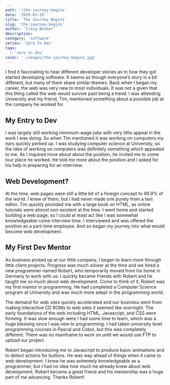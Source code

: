 ```yaml
---
path: '/the-journey-begins'
date: '2020-03-29'
title: 'The Journey Begins'
slug: 'the-journey-begins'
author: 'Craig Booker'
description:
category: 'software'
series: 'Zero To Dev'
tags:
  - 'zero to dev'
cover: './images/the-journey-begins.jpg'
---
```


I find it fascinating to hear different developer stories as to how they got started developing software. It seems as though everyone’s story is a bit different, but many of them share similar themes. Back when I began my career, the web was very new to most individuals. It was not a given that this thing called the web would survive past being a trend. I was attending University and my friend, Tim, mentioned something about a possible job at the company he worked for.

## My Entry to Dev

I was largely still working minimum-wage jobs with very little appeal in the work I was doing. So when Tim mentioned it was working on computers my ears quickly perked up. I was studying computer science at University, so the idea of working on computers was definitely something which appealed to me. As I inquired more about about the position, he invited me to come tour place he worked. He told me more about the position and I asked for his help in preparing for an interview.

## Web Development?

At the time, web pages were still a little bit of a foreign concept to 99.9% of the world. I knew of them, but I had never made one purely from a text editor. Tim quickly provided me with a large book on HTML, as online tutorials were almost non-existent at the time. I went home and started building a web page, so I could at least act like I was somewhat knowledgeable come interview time. I interviewed and was offered the position as a part-time employee. And so began my journey into what would become web development.

## My First Dev Mentor

As business picked up at our little company, I began to learn more through little client projects. Progress was much slower at the time and we hired a new programmer named Robert, who temporarily moved from his home in Germany to work with us. I quickly became friends with Robert and he taught me so much about web development. Come to think of it, Robert was my first mentor in programming. He had completed a Computer Science program at University and was much more adept in the programming world.

The demand for web sites quickly accelerated and our business went from making interactive CD ROMs to web sites it seemed like overnight. The early foundations of the web including HTML, Javascript, and CSS were forming. It was slow enough were I had some time to learn, which was a huge blessing since I was new to programming. I had taken university level programming courses in Pascal and Cobol, but this was completely different. There was no mainframe to work on until we would use FTP to upload our project.

Robert began introducing me to Javascript to produce basic animations and to detect actions for buttons. He was way ahead of things when it came to web development. I knew he was extremely knowledgeable as a programmer, but I had no idea how much he already knew about web development. Robert became a great friend and his mentorship was a huge part of me advancing. Thanks Robert!
